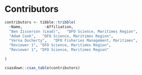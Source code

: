 # Contributors


```r
contributors <- tibble::tribble(
  ~Name,          ~Affiliation,
  "Ben Zisserson (Lead)",   "DFO Science, Maritimes Region",
  "Adam Cook",   "DFO Science, Maritimes Region",
  "Verna Docherty",   "DFO Fisheries Management, Maritimes",
  "Reviewer 1", "DFO Science, Maritimes Region",
  "Reviewer 1", "DFO Science, Maritimes Region"
  
)
```

```r
csasdown::csas_table(contributors)
```
